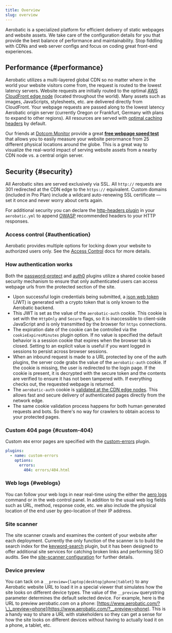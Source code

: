 ```yaml
---
title: Overview
slug: overview
---
```



Aerobatic is a specialized platform for efficient delivery of static webpages and website assets. We take care of the configuration details for you that provide the best balance of performance and maintainability. Stop fiddling with CDNs and web server configs and focus on coding great front-end experiences.

## Performance {#performance}

Aerobatic utilizes a multi-layered global CDN so no matter where in the world your website visitors come from, the request is routed to the lowest latency servers. Website requests are initially routed to the optimal [AWS CloudFront edge node](https://aws.amazon.com/cloudfront/details/) (located throughout the world). Many assets such as images, JavaScripts, stylesheets, etc. are delivered directly from CloudFront. Your webpage requests are passed along to the lowest latency Aerobatic origin server (currently Oregon or Frankfurt, Germany with plans to expand to other regions). All resources are served with [optimal caching headers](/docs/static-serving#cache-headers) by default.

<MdxImage
  src="https://www.aerobatic.com/media/docs/cdn-world-map.png"
  alt="CDN World Map"
  width={848}
  height={471}
/>

<Alert type="tip">

Our friends at [Dotcom Monitor](https://www.dotcom-tools.com/) provide a great [**free webpage speed test**](https://www.dotcom-tools.com/website-speed-test.aspx) that allows you to easily measure your website perormance from 25 different physical locations around the globe. This is a great way to visualize the real-world impact of serving website assets from a nearby CDN node vs. a central origin server.

</Alert>

## Security {#security}

All Aerobatic sites are served exclusively via SSL. All `http://` requests are 301 redirected at the CDN edge to the `https://` equivalent. Custom domains (included in Pro Plan) include a wildcard auto-renewing SSL certificate &mdash; set it once and never worry about certs again.

For additional security you can declare the [http-headers plugin](/docs/plugins/http-headers/#security-headers) in your `aerobatic.yml` to append [OWASP](https://www.owasp.org/index.php/Main_Page) recommended headers to your HTTP responses.

### Access control {#authentication}

Aerobatic provides multiple options for locking down your website to authorized users only. See the [Access Control](/docs/access-control/) docs for more details.

### How authentication works

Both the [password-protect](/docs/plugins/password-protect/) and [auth0](/docs/plugins/auth0/) plugins utilize a shared cookie based security mechanism to ensure that only authenticated users can access webpage urls from the protected section of the site.

- Upon successful login credentials being submitted, a [json web token](https://jwt.io/) (JWT) is generated with a crypto token that is only known to the Aerobatic backend.
- This JWT is set as the value of the `aerobatic-auth` cookie. This cookie is set with the `HttpOnly` and `Secure` flags, so it is inaccessible to client-side JavaScript and is only transmitted by the browser for `https` connections.
- The expiration date of the cookie can be controlled via the `cookieExpiresMinutes` plugin option. If no value is specified the default behavior is a session cookie that expires when the browser tab is closed. Setting to an explicit value is useful if you want logged in sessions to persist across browser sessions.
- When an inbound request is made to a URL protected by one of the auth plugins, the server code grabs the value of the `aerobatic-auth` cookie. If the cookie is missing, the user is redirected to the login page. If the cookie is present, it is decrypted with the secure token and the contents are verified to ensure it has not been tampered with. If everything checks out, the requested webpage is returned.
- The `aerobatic-auth` cookie is [validated at the CDN edge nodes](/blog/speed-boost-for-password-auth0-protected-sites/). This allows fast and secure delivery of authenticated pages directly from the network edge.
- The same cookie validation process happens for both human generated requests and bots. So there's no way for crawlers to obtain access to your protected pages.

### Custom 404 page {#custom-404}

Custom `404` error pages are specified with the [custom-errors](/docs/plugins/custom-errors/) plugin.

```yaml
plugins:
  - name: custom-errors
    options:
      errors:
        404: errors/404.html
```

### Web logs {#weblogs}

You can follow your web logs in near real-time using the either the [aero logs](/docs/cli/#logs-command) command or in the web control panel. In addition to the usual web log fields such as URL, method, response code, etc. we also include the physical location of the end user by geo-location of their IP address.

### Site scanner

The site scanner crawls and examines the content of your website after each deployment. Currently the only function of the scanner is to build the search index for the [keyword-search](/docs/plugins/keyword-search) plugin, but it has been designed to offer additional site services for catching broken links and performing SEO audits. See the [site-scanner configuration](/docs/configuration/#site-scanner) for further details.

### Device preview

You can tack on a `__preview={laptop|desktop|phone|tablet}` to any Aerobatic website URL to load it in a special viewer that simulates how the site looks on different device types. The value of the `__preview` querystring parameter determines the default selected device. For example, here is the URL to preview aerobatic.com on a phone: [https://www.aerobatic.com/?\_\_preview=phone](https://www.aerobatic.com/?__preview=phone). This is a handy way to share a URL with stakeholders so they can get a sense for how the site looks on different devices without having to actually load it on a phone, a tablet, etc.
